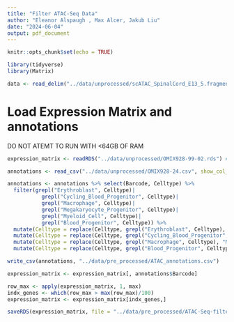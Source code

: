 ```yaml
---
title: "Filter ATAC-Seq Data"
author: "Eleanor Alspaugh , Max Alcer, Jakub Liu"
date: "2024-06-04"
output: pdf_document
---
```


```r
knitr::opts_chunk$set(echo = TRUE)
```

```r
library(tidyverse)
library(Matrix)
```
```r
data <- read_delim("../data/unprocessed/scATAC_SpinalCord_E13_5.fragments.tsv/scATAC_SpinalCord_E13_5.fragments.tsv")
```


# Load Expression Matrix and annotations
DO NOT ATEMT TO RUN WITH <64GB OF RAM
```r
expression_matrix <- readRDS("../data/unprocessed/OMIX928-99-02.rds") # not included in git
```

```r
annotations <- read_csv("../data/unprocessed/OMIX928-24.csv", show_col_types = FALSE)
```

```r
annotations <- annotations %>% select(Barcode, Celltype) %>%
  filter(grepl("Erythroblast", Celltype)|
           grepl("Cycling_Blood_Progenitor", Celltype)|
           grepl("Macrophage", Celltype)|
           grepl("Megakaryocyte_Progenitor", Celltype)|
           grepl("Myeloid_Cell", Celltype)|
           grepl("Blood_Progenitor", Celltype)) %>%
  mutate(Celltype = replace(Celltype, grepl("Erythroblast", Celltype), "Erythroblast")) %>%
  mutate(Celltype = replace(Celltype, grepl("Cycling_Blood_Progenitor", Celltype), "Cycling_Blood_Progenitor")) %>% 
  mutate(Celltype = replace(Celltype, grepl("Macrophage", Celltype), "Macrophage")) %>% 
  mutate(Celltype = replace(Celltype, grepl("Blood_Progenitor", Celltype), "Blood_Progenitor"))
```

```r
write_csv(annotations, "../data/pre_processed/ATAC_annotations.csv")
```


```r
expression_matrix <- expression_matrix[, annotations$Barcode]
```

```r
row_max <- apply(expression_matrix, 1, max)
indx_genes <- which(row_max > max(row_max)/100)
expression_matrix <- expression_matrix[indx_genes,]
```

```r
saveRDS(expression_matrix, file = "../data/pre_processed/ATAC-Seq-filtered.rds")
```





